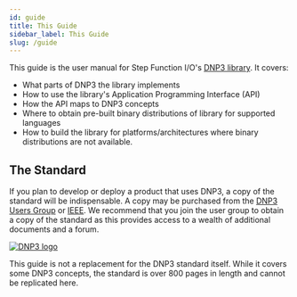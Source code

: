```yaml
---
id: guide
title: This Guide
sidebar_label: This Guide
slug: /guide
---
```



This guide is the user manual for Step Function I/O's [DNP3 library](https://github.com/stepfunc/dnp3). It covers:

* What parts of DNP3 the library implements
* How to use the library's Application Programming Interface (API)
* How the API maps to DNP3 concepts
* Where to obtain pre-built binary distributions of library for supported languages
* How to build the library for platforms/architectures where binary distributions are not available.




## The Standard

If you plan to develop or deploy a product that uses DNP3, a copy of the standard will be indispensable. A copy may be purchased from the
[DNP3 Users Group](https://dnp.org) or [IEEE](https://standards.ieee.org/standard/1815-2012.html). We recommend that you join the user group to obtain a copy
of the standard as this provides access to a wealth of additional documents and a forum.

<div style={{textAlign: 'center'}}>
<a href="https://dnp.org"><img alt="DNP3 logo" src={useBaseUrl('img/dnp_logo.jpg')} /></a>
</div>

This guide is not a replacement for the DNP3 standard itself. While it covers some DNP3 concepts, the standard is over 800 pages in length and cannot be
replicated here.





